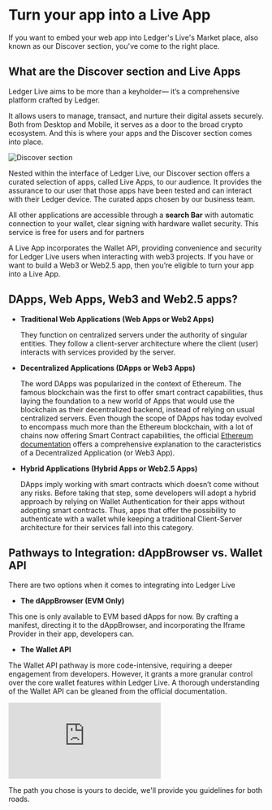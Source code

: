 # Turn your app into a Live App

If you want to embed your web app into Ledger's Live's Market place, also known as our Discover section, you've come to the right place. 

## What are the Discover section and Live Apps

Ledger Live aims to be more than a keyholder— it’s a comprehensive platform crafted by Ledger. 

It allows users to manage, transact, and nurture their digital assets securely. Both from Desktop and Mobile, it serves as a door to the broad crypto ecosystem. And this is where your apps and the Discover section comes into place.

![Discover section](/discover-section.png)

Nested within the interface of Ledger Live, our Discover section offers a curated selection of apps, called Live Apps, to our audience. It provides the assurance to our user that those apps have been tested and can interact with their Ledger device. The curated apps chosen by our business team.

All other applications are accessible through a **search Bar** with automatic connection to your wallet, clear signing with hardware wallet security. This service is free for users and for partners

A Live App incorporates the Wallet API, providing convenience and security for Ledger Live users when interacting with web3 projects. If you have or want to build a Web3 or Web2.5 app, then you’re eligible to turn your app into a Live App.
   
## DApps, Web Apps, Web3 and Web2.5 apps? 

- **Traditional Web Applications (Web Apps or Web2 Apps)**

	They function on centralized servers under the authority of singular entities. They follow a client-server architecture where the client (user) interacts with services provided by the server.

- **Decentralized Applications (DApps or Web3 Apps)**

	The word DApps was popularized in the context of Ethereum. The famous blockchain was the first to offer smart contract capabilities, thus laying the foundation to a new world of Apps that would use the blockchain as their decentralized backend, instead of relying on usual centralized servers. Even though the scope of DApps has today evolved to encompass much more than the Ethereum blockchain, with a lot of chains now offering Smart Contract capabilities, the official [Ethereum documentation](https://ethereum.org/en/developers/docs/dapps/#definition-of-a-dapp) offers a comprehensive explanation to the caracteristics of a Decentralized Application (or Web3 App). 

- **Hybrid Applications (Hybrid Apps or Web2.5 Apps)**
	
	DApps imply working with smart contracts which doesn’t come without any risks. Before taking that step, some developers will adopt a hybrid approach by relying on Wallet Authentication for their apps without adopting smart contracts. Thus, apps that offer the possibility to authenticate with a wallet while keeping a traditional Client-Server architecture for their services fall into this category. 

## Pathways to Integration: dAppBrowser vs. Wallet API



There are two options when it comes to integrating into Ledger Live

- **The dAppBrowser (EVM Only)**

This one is only available to EVM based dApps for now. By crafting a manifest, directing it to the dAppBrowser, and incorporating the Iframe Provider in their app, developers can.

- **The Wallet API**

The Wallet API pathway is more code-intensive, requiring a deeper engagement from developers. However, it grants a more granular control over the core wallet features within Ledger Live. A thorough understanding of the Wallet API can be gleaned from the official documentation.  


<div style={{width: "100%"}} className="center">
	<div style={{position: "relative", paddingBottom: "56.25%", paddingTop: 0, height: 0}}>
		<iframe title="Live App Structure" frameBorder="0" style={{position: "absolute", top: 0, left: 0, width: "100%", height: "100%"}} src="https://view.genial.ly/65241621e3a92300127e47e8" type="text/html" allowscriptaccess="always" allowFullScreen={true} scrolling="yes" allownetworking="all"></iframe> 
	</div> 
</div>

The path you chose is yours to decide, we'll provide you guidelines for both roads.


